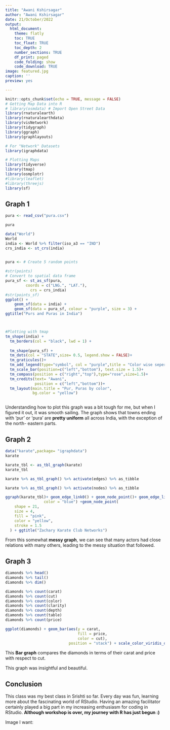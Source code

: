 ```yaml
---
title: "Awani Kshirsagar"
author: "Awani Kshirsagar"
date: 21/October/2022
output:
  html_document:
    theme: flatly
    toc: TRUE
    toc_float: TRUE
    toc_depth: 2
    number_sections: TRUE
    df_print: paged
    code_folding: show
    code_download: TRUE
image: featured.jpg
caption: ''
preview: yes

---
```

```r
knitr::opts_chunk$set(echo = TRUE, message = FALSE)
# Getting Map Data into R
# library(osmdata) # Import Open Street Data
library(rnaturalearth)
library(rnaturalearthdata)
library(visNetwork)
library(tidygraph)
library(ggraph)
library(graphlayouts)

# For "Network" Datasets
library(igraphdata)

# Plotting Maps
library(tidyverse) 
library(tmap) 
library(osmplotr) 
#library(leaflet) 
#library(threejs) 
library(sf)

```

## **Graph 1**

```r
pura <- read_csv("pura.csv")

pura
```


```r
data("World")
World
india <- World %>% filter(iso_a3 == "IND")
crs_india <- st_crs(india)


pura <- # Create 5 random points
  
#str(points) 
# Convert to spatial data frame
pura_sf <- st_as_sf(pura,
         coords = c("LNG.", "LAT."),
           crs = crs_india)
#str(points_sf)
ggplot() +
    geom_sf(data = india) +
    geom_sf(data = pura_sf, colour = "purple", size = 3) +
ggtitle("Purs and Puras in India")



#Plotting with tmap
tm_shape(india) +
  tm_borders(col = "black", lwd = 1) +
  
  tm_shape(pura_sf) +
  tm_dots(col = "STATE",size= 0.5, legend.show = FALSE)+
  tm_graticules()+
  tm_add_legend(type="symbol", col = "purple",title = "Color wise seperation of pur/pura")+
  tm_scale_bar(position=c("left","bottom"), text.size = 1.5)+
  tm_compass(position = c("right","top"),type="rose",size=1.5)+
  tm_credits(text= "Awani",
             position = c("left","bottom"))+
  tm_layout(main.title = "Pur, Puras by color",
            bg.color = "yellow")



```



Understanding how to plot this graph was a bit tough for me, but when I figured it out, it was smooth sailing. The graph shows that towns ending with 'pur' or 'pura' are **pretty uniform** all across India, with the exception of the north- eastern parts.



## **Graph 2**


```r
data("karate",package= "igraphdata")
karate
```

```r
karate_tbl <- as_tbl_graph(karate)
karate_tbl
```


```r
karate %>% as_tbl_graph() %>% activate(edges) %>% as_tibble

```

```r
karate %>% as_tbl_graph() %>% activate(nodes) %>% as_tibble
```

```r
ggraph(karate_tbl)+ geom_edge_link0() + geom_node_point()+ geom_edge_link(width = 1, 
                 color = "blue") +geom_node_point(
    shape = 21,
    size = 4,
    fill = "pink",
    color = "yellow",
    stroke = 1.5
  ) + ggtitle("Zachary Karate Club Networks")


```

From this somewhat **messy graph**, we can see that many actors had close relations with many others, leading to the messy situation that followed.

## **Graph 3**


```r
diamonds %>% head()
diamonds %>% tail()
diamonds %>% dim()

```








```r
diamonds %>% count(carat)
diamonds %>% count(cut)
diamonds %>% count(color)
diamonds %>% count(clarity)
diamonds %>% count(depth)
diamonds %>% count(table)
diamonds %>% count(price)


```

```r
ggplot(diamonds) + geom_bar(aes(y = carat,
                                fill = price,
                                color = cut), 
                            position = "stack") + scale_color_viridis_d(option = "inferno")
```

This **Bar graph** compares the diamonds in terms of their carat and price with respect to cut.

This graph was insightful and beautiful.


## Conclusion
This class was my best class in Srishti so far. Every day was fun, learning more about the fascinating world of RStudio. Having an amazing facilitator certainly played a big part in my increasing enthusiasm for coding in RStudio. **Although workshop is over, my journey with R has just begun :)**


Image I want:

![]()
